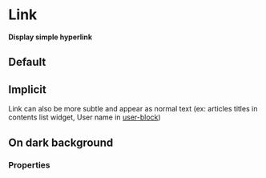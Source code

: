 # Link

**Display simple hyperlink**

## Default

<DemoBlock demo="default" />

## Implicit

Link can also be more subtle and appear as normal text (ex: articles titles in contents list widget, User name in [user-block](./user-block))

<DemoBlock demo="implicit" />

## On dark background

<DemoBlock demo="dark" />

### Properties

<PropTable component="Link" />
